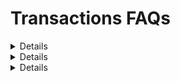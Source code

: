 
# Transactions FAQs

<Details summary="How is pricing calculated?">
Pricing is calculated through the number of write requests (ex: /v1/write/contract) and sign requests (ex: /v1/sign/transaction) made through the Transactions API. For requests costs, [see the thirdweb pricing page](https://thirdweb.com/pricing). Read requests made through Transactions API are free, within the RPC limits/plan. 

For requests through server wallets paid through the user's thirdweb account, users will pay a 5% premium on the gas fee of each request completed on any mainnet as part of account abstraction fees. There are no gas charges for testnets.

**Please note: Legacy pricing plans may be subject to the 10% fee specified when signed up instead of 5%. [See pricing page for updated plans and benefits](https://thirdweb.com/pricing)** 

The breakdown for usage and transaction fees can be found in your usage dashboard under the team overview. 
</Details>

<Details summary="Which chains does Transactions Cloud support?">
While in beta, Transactions Cloud currently supports every non ZK EVM-compatible chain which includes support for Account Abstraction. See the current list of supported chains. 

If your chain is not listed, please [contact us](https://thirdweb.com/contact-us) to prioritize enabling support. 
</Details>

<Details summary="What is the difference between Transactions Cloud and Dedicated?">
Cloud uses shared infrastructure that allows you to get started quickly with Transactions. It is ideal for most use cases and is the recommended way to use Transactions.

Dedicated is a self-hosted version of Transactions that allows you to run Transactions on your own infrastructure. 

It is ideal for high throughput applications, or applications that require complete control over their infrastructure.
</Details>

